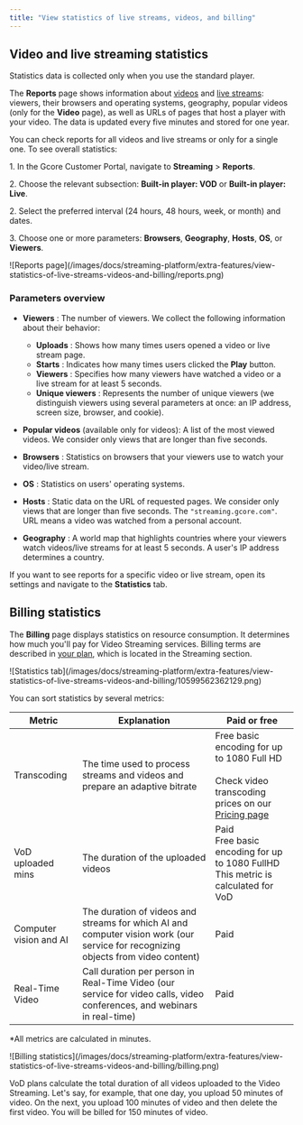 ---
title: "View statistics of live streams, videos, and billing"
---

## Video and live streaming statistics

Statistics data is collected only when you use the standard player. 

The **Reports** page shows information about [videos](https://streaming.gcore.com/video/list) and [live streams](https://streaming.gcore.com/streaming/list): viewers, their browsers and operating systems, geography, popular videos (only for the **Video** page), as well as URLs of pages that host a player with your video. The data is updated every five minutes and stored for one year. 

You can check reports for all videos and live streams or only for a single one. To see overall statistics: 

1\. In the Gcore Customer Portal, navigate to **Streaming** > **Reports**. 

2\. Choose the relevant subsection: **Built-in player: VOD** or **Built-in player: Live**. 

2\. Select the preferred interval (24 hours, 48 hours, week, or month) and dates.

3\. Choose one or more parameters: **Browsers**, **Geography**, **Hosts**, **OS**, or **Viewers**.


<Frame>![Reports page](/images/docs/streaming-platform/extra-features/view-statistics-of-live-streams-videos-and-billing/reports.png)</Frame>



### Parameters overview

  * **Viewers** : The number of viewers. We collect the following information about their behavior: 

    * **Uploads** : Shows how many times users opened a video or live stream page.
    * **Starts** : Indicates how many times users clicked the **Play** button.
    * **Viewers** : Specifies how many viewers have watched a video or a live stream for at least 5 seconds.
    * **Unique viewers** : Represents the number of unique viewers (we distinguish viewers using several parameters at once: an IP address, screen size, browser, and cookie).

  * **Popular videos** (available only for videos): A list of the most viewed videos. We consider only views that are longer than five seconds. 

  * **Browsers** : Statistics on browsers that your viewers use to watch your video/live stream.

  * **OS** : Statistics on users' operating systems. 

  * **Hosts** : Static data on the URL of requested pages. We consider only views that are longer than five seconds. The `"streaming.gcore.com"`. URL means a video was watched from a personal account. 

  * **Geography** : A world map that highlights countries where your viewers watch videos/live streams for at least 5 seconds. A user's IP address determines a country.




If you want to see reports for a specific video or live stream, open its settings and navigate to the **Statistics** tab. 

## Billing statistics

The **Billing** page displays statistics on resource consumption. It determines how much you'll pay for Video Streaming services. Billing terms are described in [your plan](https://accounts.gcore.com/billing/services), which is located in the Streaming section.


<Frame>![Statistics tab](/images/docs/streaming-platform/extra-features/view-statistics-of-live-streams-videos-and-billing/10599562362129.png)</Frame>



You can sort statistics by several metrics:

| Metric                  | Explanation                                                                                                                                                          | Paid or free                                                                                                      |
|-------------------------|----------------------------------------------------------------------------------------------------------------------------------------------------------------------|-------------------------------------------------------------------------------------------------------------------|
| Transcoding             | The time used to process streams and videos and prepare an adaptive bitrate                                                                                          | Free basic encoding for up to 1080 Full HD<br/><br/>Check video transcoding prices on our [Pricing page](https://gcore.com/pricing/streaming-platform) |
| VoD uploaded mins       | The duration of the uploaded videos                                                                                                                                   | Paid<br/>Free basic encoding for up to 1080 FullHD<br/>This metric is calculated for VoD                         |
| Computer vision and AI  | The duration of videos and streams for which AI and computer vision work (our service for recognizing objects from video content)                                    | Paid                                                                                                              |
| Real-Time Video         | Call duration per person in Real-Time Video (our service for video calls, video conferences, and webinars in real-time)                                              | Paid                                                                                                              |
  
  
*All metrics are calculated in minutes.


<Frame>![Billing statistics](/images/docs/streaming-platform/extra-features/view-statistics-of-live-streams-videos-and-billing/billing.png)</Frame>



VoD plans calculate the total duration of all videos uploaded to the Video Streaming. Let's say, for example, that one day, you upload 50 minutes of video. On the next, you upload 100 minutes of video and then delete the first video. You will be billed for 150 minutes of video.